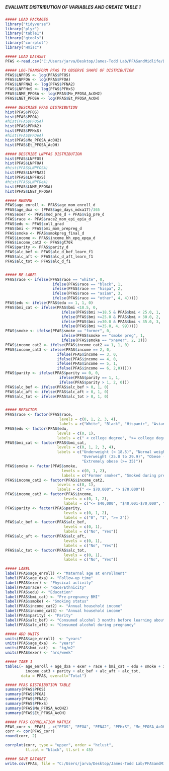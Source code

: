 #####                                                       #####
##### EVALUATE DISTRIBUTION OF VARIABLES AND CREATE TABLE 1 #####
#####                                                       #####

```r
##### LOAD PACKAGES
library("tidyverse")
library("plyr")
library("table1")
library("gtools")
library("corrplot")
library("Hmisc")

```

```r
##### LOAD DATASET
PFAS <-read.csv("C:/Users/jarva/Desktop/James-Todd Lab/PFASandMidlife/Data/PFAS_C_COMP.csv")

```


```r
##### LOG-TRANSFORM PFAS TO OBSERVE SHAPE OF DISTRIBUTION
PFAS$LNPFOS <- log(PFAS$PFOS)
PFAS$LNPFOA <- log(PFAS$PFOA)
PFAS$LNPFNA2 <- log(PFAS$PFNA2)
PFAS$LNPFHxS <- log(PFAS$PFHxS)
PFAS$LNME_PFOSA <- log(PFAS$Me_PFOSA_AcOH2)
PFAS$LNET_PFOSA <- log(PFAS$Et_PFOSA_AcOH)

```

```r
##### DESCRIBE PFAS DISTRIBUTION
hist(PFAS$PFOS)
hist(PFAS$PFOA)
#hist(PFAS$PFOSA)
hist(PFAS$PFNA2)
hist(PFAS$PFHxS)
#hist(PFAS$PFDeA)
hist(PFAS$Me_PFOSA_AcOH2)
hist(PFAS$Et_PFOSA_AcOH)

##### DESCRIBE LNPFAS DISTRIBUTION
hist(PFAS$LNPFOS)
hist(PFAS$LNPFOA)
#hist(PFAS$LNPFOSA)
hist(PFAS$LNPFNA2)
hist(PFAS$LNPFHxS)
#hist(PFAS$LNPFDeA)
hist(PFAS$LNME_PFOSA)
hist(PFAS$LNET_PFOSA)

```

```r
##### RENAME
PFAS$age_enroll <- PFAS$age_mom_enroll_d
PFAS$age_dxa <- (PFAS$age_days_mdxa17)/365
PFAS$exer <- PFAS$mod_pre_d + PFAS$vig_pre_d
PFAS$race <- PFAS$race2_mom_epi_epia_d
PFAS$edu <- PFAS$coll_grad
PFAS$bmi <- PFAS$bmi_mom_prepreg_d
PFAS$smoke <- PFAS$smokpreg_final_d
PFAS$income <- PFAS$income_hh_epq_epqa_d
PFAS$income_cat2 <- PFAS$gt70k
PFAS$parity <- PFAS$parity_d
PFAS$alc_bef <- PFAS$alc_d_bef_learn_f1
PFAS$alc_aft <- PFAS$alc_d_aft_learn_f1
PFAS$alc_tot <- PFAS$alc_d_f1


##### RE-LABEL 
PFAS$race <- ifelse(PFAS$race == "white", 0,
                     ifelse(PFAS$race == "black", 1,
                     ifelse(PFAS$race == "hispa", 2,
                     ifelse(PFAS$race == "asian", 3,
                     ifelse(PFAS$race == "other", 4, 4)))))
PFAS$edu <- ifelse(PFAS$edu == 1, 1, 0)
PFAS$bmi_cat <- ifelse(PFAS$bmi <18.5, 0,
                         ifelse(PFAS$bmi >=18.5 & PFAS$bmi < 25.0, 1, 
                         ifelse(PFAS$bmi >=25.0 & PFAS$bmi < 30.0, 2, 
                         ifelse(PFAS$bmi >=30.0 & PFAS$bmi < 35.0, 3,
                         ifelse(PFAS$bmi >=35.0, 4, 99)))))
PFAS$smoke <- ifelse(PFAS$smoke == "former", 0,
                         ifelse(PFAS$smoke == "smoke preg", 1,
                         ifelse(PFAS$smoke == "xnever", 2, 2)))
PFAS$income_cat2 <- ifelse(PFAS$income_cat2 == 1, 1, 0)
PFAS$income_cat3 <- ifelse(PFAS$income == 2, 0,
                       ifelse(PFAS$income == 3, 0,
                       ifelse(PFAS$income == 4, 0,
                       ifelse(PFAS$income == 5, 1,
                       ifelse(PFAS$income == 6, 2,0)))))
PFAS$parity <- ifelse(PFAS$parity == 0, 0,
                        ifelse(PFAS$parity == 1, 1,
                        ifelse(PFAS$parity > 1, 2, 0)))
PFAS$alc_bef <- ifelse(PFAS$alc_bef > 0, 1, 0)
PFAS$alc_aft <- ifelse(PFAS$alc_aft > 0, 1, 0)
PFAS$alc_tot <- ifelse(PFAS$alc_tot > 0, 1, 0)


##### REFACTOR
PFAS$race <- factor(PFAS$race,
                        levels = c(0, 1, 2, 3, 4),
                        labels = c("White", "Black", "Hispanic", "Asian", "Other/More than 1 race"))
PFAS$edu <- factor(PFAS$edu,
                       levels = c(0, 1),
                       labels = c(" < college degree", ">= college degree"))
PFAS$bmi_cat <- factor(PFAS$bmi_cat,
                       levels = c(0, 1, 2, 3, 4),
                       labels = c("Underweight (< 18.5)", "Normal weight (18.5 to 24.9)", 
                                  "Overweight (25.0 to 29.9)", "Obese (30.0 to 34.9)", 
                                  "Extremely obese (>= 35)"))
PFAS$smoke <- factor(PFAS$smoke,
                         levels = c(0, 1, 2),
                         labels = c("Former smoker", "Smoked during pregnancy", "Never smoked"))
PFAS$income_cat2 <- factor(PFAS$income_cat2,
                       levels = c(0, 1),
                       labels = c(" <= $70,000", "> $70,000"))
PFAS$income_cat3 <- factor(PFAS$income,
                          levels = c(0, 1, 2),
                          labels = c("<= $40,000", "$40,001-$70,000", "> $70,000"))
PFAS$parity <- factor(PFAS$parity,
                          levels = c(0, 1, 2),
                          labels = c("0", "1", ">= 2"))
PFAS$alc_bef <- factor(PFAS$alc_bef,
                          levels = c(0, 1),
                          labels = c("No", "Yes"))
PFAS$alc_aft <- factor(PFAS$alc_aft,
                          levels = c(0, 1),
                          labels = c("No", "Yes"))
PFAS$alc_tot <- factor(PFAS$alc_tot,
                          levels = c(0, 1),
                          labels = c("No", "Yes"))

##### LABEL
label(PFAS$age_enroll) <- "Maternal age at enrollment"
label(PFAS$age_dxa) <- "Follow-up time"
label(PFAS$exer) <- "Physical activity"
label(PFAS$race) <- "Race/Ethnicity"
label(PFAS$edu) <- "Education"
label(PFAS$bmi_cat) <- "Pre-pregnancy BMI"
label(PFAS$smoke) <- "Smoking status"
label(PFAS$income_cat2) <- "Annual household income"
label(PFAS$income_cat3) <- "Annual household income"
label(PFAS$parity) <- "Parity"
label(PFAS$alc_bef) <- "Consumed alcohol 3 months before learning about pregnancy"
label(PFAS$alc_aft) <- "Consumed alcohol during pregnancy"

##### ADD UNITS
units(PFAS$age_enroll)  <- "years"
units(PFAS$age_dxa)  <- "years"
units(PFAS$bmi_cat)  <- "kg/m2"
units(PFAS$exer) <- "hrs/week"

##### TABE 1
table1(~ age_enroll + age_dxa + exer + race + bmi_cat + edu + smoke + income_cat2 + 
         income_cat3 + parity + alc_bef + alc_aft + alc_tot,
       data = PFAS, overall="Total")

```

```r
##### PFAS DISTRIBUTION TABLE
summary(PFAS$PFOS)
summary(PFAS$PFOA)
summary(PFAS$PFNA2)
summary(PFAS$PFHxS)
summary(PFAS$Me_PFOSA_AcOH2)
summary(PFAS$Et_PFOSA_AcOH)

##### PFAS CORRELATION MATRIX
PFAS_corr <- PFAS[ , c("PFOS", "PFOA", "PFNA2", "PFHxS", "Me_PFOSA_AcOH2", "Et_PFOSA_AcOH")]
corr <- cor(PFAS_corr)
round(corr, 2)

corrplot(corr, type = "upper", order = "hclust", 
         tl.col = "black", tl.srt = 45)

```


```r
##### SAVE DATASET
write.csv(PFAS, file = "C:/Users/jarva/Desktop/James-Todd Lab/PFASandMidlife/Data/PFAS_DEMO.csv", row.names = T)

```
